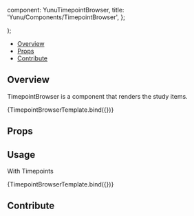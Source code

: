 

  component: YunuTimepointBrowser,
  title: 'Yunu/Components/TimepointBrowser',
};

<Meta title="Yunu/Components/TimepointBrowser" component={YunuTimepointBrowser} />

  <div className="w-96">
    <YunuTimepointBrowser {...args} />
  </div>
);

<Heading
  title="YunuTimepointBrowser"
  componentRelativePath="TimepointBrowser/YunuTimepointBrowser.tsx"
/>

- [Overview](#overview)
- [Props](#props)
- [Contribute](#contribute)

## Overview

TimepointBrowser is a component that renders the study items.

<Canvas>
  <Story
    name="Overview"
    args={{
      activeTabName: 'key',
    }}
  >
    {TimepointBrowserTemplate.bind({})}
  </Story>
</Canvas>

## Props

<ArgsTable of={YunuTimepointBrowser} />

## Usage

With Timepoints

<Canvas>
  <Story
    name="With Timepoints"
    args={{
      activeTabName: 'all',
      timepoints: [
        {
          id: '123003',
          label: 'Follow-up 3',
          date: '09-Sep-2010',
          keys: ['current'],
        },
        {
          id: '123002',
          label: 'Follow-up 2',
          date: '07-Aug-2010',
          keys: ['prior', 'nadir'],
        },
        {
          id: '123001',
          label: 'Follow-up 1',
          date: '08-Jul-2010',
          keys: [],
        },
        {
          id: '123000',
          label: 'Baseline',
          date: '07-Jun-2010',
          keys: ['baseline'],
        },
      ],
    }}
  >
    {TimepointBrowserTemplate.bind({})}
  </Story>
</Canvas>

## Contribute

<Footer componentRelativePath="TimepointBrowser/__stories__/yunuTimepointBrowser.stories.mdx" />
